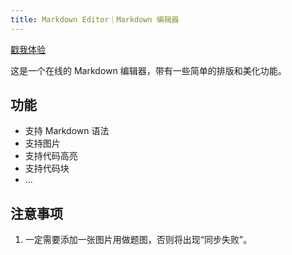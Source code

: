 ```yaml
---
title: Markdown Editor｜Markdown 编辑器
---
```


[戳我体验](https://md.multipost.app)

这是一个在线的 Markdown 编辑器，带有一些简单的排版和美化功能。

## 功能

- 支持 Markdown 语法
- 支持图片
- 支持代码高亮
- 支持代码块
- ...

## 注意事项
1. 一定需要添加一张图片用做题图，否则将出现“同步失败”。